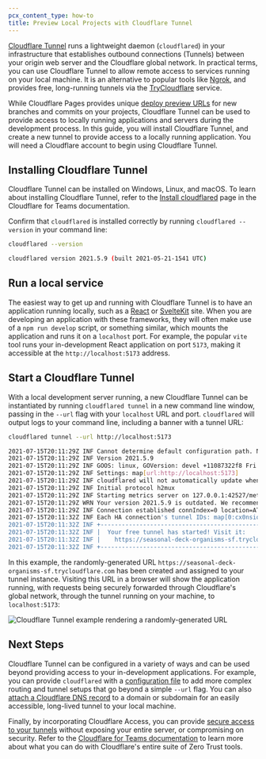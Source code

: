 ```yaml
---
pcx_content_type: how-to
title: Preview Local Projects with Cloudflare Tunnel
---
```


[Cloudflare Tunnel](/cloudflare-one/connections/connect-networks/) runs a lightweight daemon (`cloudflared`) in your infrastructure that establishes outbound connections (Tunnels) between your origin web server and the Cloudflare global network. In practical terms, you can use Cloudflare Tunnel to allow remote access to services running on your local machine. It is an alternative to popular tools like [Ngrok](https://ngrok.com), and provides free, long-running tunnels via the [TryCloudflare](/cloudflare-one/connections/connect-networks/do-more-with-tunnels/trycloudflare/) service.

While Cloudflare Pages provides unique [deploy preview URLs](/pages/configuration/preview-deployments/) for new branches and commits on your projects, Cloudflare Tunnel can be used to provide access to locally running applications and servers during the development process. In this guide, you will install Cloudflare Tunnel, and create a new tunnel to provide access to a locally running application. You will need a Cloudflare account to begin using Cloudflare Tunnel.

## Installing Cloudflare Tunnel

Cloudflare Tunnel can be installed on Windows, Linux, and macOS. To learn about installing Cloudflare Tunnel, refer to the [Install cloudflared](/cloudflare-one/connections/connect-networks/downloads/) page in the Cloudflare for Teams documentation.

Confirm that `cloudflared` is installed correctly by running `cloudflared --version` in your command line:

```sh
cloudflared --version
```

```sh output
cloudflared version 2021.5.9 (built 2021-05-21-1541 UTC)
```

## Run a local service

The easiest way to get up and running with Cloudflare Tunnel is to have an application running locally, such as a [React](/pages/framework-guides/deploy-a-react-site/) or [SvelteKit](/pages/framework-guides/deploy-a-svelte-kit-site/) site. When you are developing an application with these frameworks, they will often make use of a `npm run develop` script, or something similar, which mounts the application and runs it on a `localhost` port. For example, the popular `vite` tool runs your in-development React application on port `5173`, making it accessible at the `http://localhost:5173` address.

## Start a Cloudflare Tunnel

With a local development server running, a new Cloudflare Tunnel can be instantiated by running `cloudflared tunnel` in a new command line window, passing in the `--url` flag with your `localhost` URL and port. `cloudflared` will output logs to your command line, including a banner with a tunnel URL:

```sh
cloudflared tunnel --url http://localhost:5173
```

```sh output
2021-07-15T20:11:29Z INF Cannot determine default configuration path. No file [config.yml config.yaml] in [~/.cloudflared ~/.cloudflare-warp ~/cloudflare-warp /etc/cloudflared /usr/local/etc/cloudflared]
2021-07-15T20:11:29Z INF Version 2021.5.9
2021-07-15T20:11:29Z INF GOOS: linux, GOVersion: devel +11087322f8 Fri Nov 13 03:04:52 2020 +0100, GoArch: amd64
2021-07-15T20:11:29Z INF Settings: map[url:http://localhost:5173]
2021-07-15T20:11:29Z INF cloudflared will not automatically update when run from the shell. To enable auto-updates, run cloudflared as a service: https://developers.cloudflare.com/argo-tunnel/reference/service/
2021-07-15T20:11:29Z INF Initial protocol h2mux
2021-07-15T20:11:29Z INF Starting metrics server on 127.0.0.1:42527/metrics
2021-07-15T20:11:29Z WRN Your version 2021.5.9 is outdated. We recommend upgrading it to 2021.7.0
2021-07-15T20:11:29Z INF Connection established connIndex=0 location=ATL
2021-07-15T20:11:32Z INF Each HA connection's tunnel IDs: map[0:cx0nsiqs81fhrfb82pcq075kgs6cybr86v9vdv8vbcgu91y2nthg]
2021-07-15T20:11:32Z INF +-------------------------------------------------------------+
2021-07-15T20:11:32Z INF |  Your free tunnel has started! Visit it:                    |
2021-07-15T20:11:32Z INF |    https://seasonal-deck-organisms-sf.trycloudflare.com     |
2021-07-15T20:11:32Z INF +-------------------------------------------------------------+
```

In this example, the randomly-generated URL `https://seasonal-deck-organisms-sf.trycloudflare.com` has been created and assigned to your tunnel instance. Visiting this URL in a browser will show the application running, with requests being securely forwarded through Cloudflare's global network, through the tunnel running on your machine, to `localhost:5173`:

![Cloudflare Tunnel example rendering a randomly-generated URL](~/assets/images/pages/how-to/tunnel.png)

## Next Steps

Cloudflare Tunnel can be configured in a variety of ways and can be used beyond providing access to your in-development applications. For example, you can provide `cloudflared` with a [configuration file](/cloudflare-one/connections/connect-networks/do-more-with-tunnels/local-management/configuration-file/) to add more complex routing and tunnel setups that go beyond a simple `--url` flag. You can also [attach a Cloudflare DNS record](/cloudflare-one/connections/connect-networks/routing-to-tunnel/dns/) to a domain or subdomain for an easily accessible, long-lived tunnel to your local machine.

Finally, by incorporating Cloudflare Access, you can provide [secure access to your tunnels](/cloudflare-one/applications/configure-apps/self-hosted-public-app/) without exposing your entire server, or compromising on security. Refer to the [Cloudflare for Teams documentation](/cloudflare-one/) to learn more about what you can do with Cloudflare's entire suite of Zero Trust tools.
